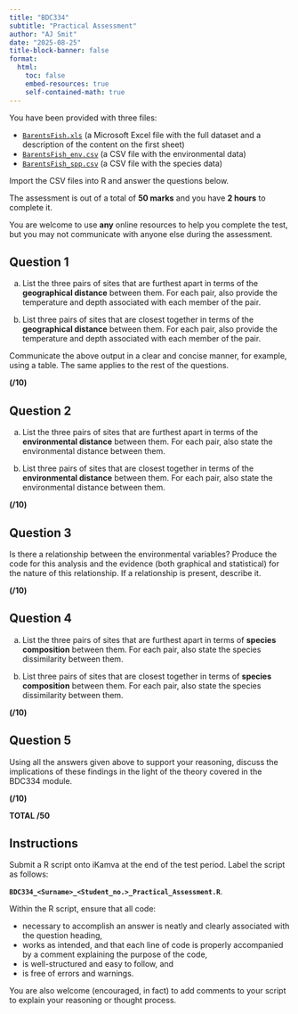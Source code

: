 ```yaml
---
title: "BDC334"
subtitle: "Practical Assessment"
author: "AJ Smit"
date: "2025-08-25"
title-block-banner: false
format:
  html:
    toc: false
    embed-resources: true
    self-contained-math: true
---
```


You have been provided with three files:

<!-- /Users/ajsmit/Documents/R_local/tangled_bank/BDC334/BDC334_data/BarentsFish.xls -->

- [`BarentsFish.xls`](../data/BarentsFish.xls) (a Microsoft Excel file with the full dataset and a description of the content on the first sheet)
- [`BarentsFish_env.csv`](../data/BarentsFish_env.csv) (a CSV file with the environmental data)
- [`BarentsFish_spp.csv`](../data/BarentsFish_spp.csv) (a CSV file with the species data)

Import the CSV files into R and answer the questions below.

The assessment is out of a total of **50 marks** and you have **2 hours** to complete it.

You are welcome to use **any** online resources to help you complete the test, but you may not communicate with anyone else during the assessment.

## Question 1

a. List the three pairs of sites that are furthest apart in terms of the **geographical distance** between them. For each pair, also provide the temperature and depth associated with each member of the pair.

b. List three pairs of sites that are closest together in terms of the **geographical distance** between them. For each pair, also provide the temperature and depth associated with each member of the pair.

Communicate the above output in a clear and concise manner, for example, using a table. The same applies to the rest of the questions.

<!-- ### Answer -->

<!-- ```{r} -->
<!-- library(vegan) -->
<!-- library(tidyverse) -->

<!-- env <- read.csv("../../data//BarentsFish_env.csv") -->

<!-- # a. List the three pairs of sites that are furthest apart in terms of the -->
<!-- # geographical distance between them. For each pair, also provide the -->
<!-- # temperature and depth associated with each member of the pair -->

<!-- # extract the lon and lat -->
<!-- geo_dat <- env[, c("Longitude", "Latitude")] -->

<!-- # calculate the geographical distance or use Euclidean distance as a proxy -->
<!-- # (use either function) -->
<!-- # geo_dist <- dist(geo, upper = FALSE) -->
<!-- # this step or the next one is possibly as far as you'll get with the  -->
<!-- # code I gave you -->
<!-- # you can proceed manually from here by examining the matrices and cross  -->
<!-- # referencing with the data files for the environmental data -->
<!-- geo_dist <- round(vegdist(geo_dat, method = "euclidean", upper = FALSE), 2) -->

<!-- # convert the distance object to a full symmetric matrix -->
<!-- geo_dist_matrix <- as.matrix(geo_dist) -->

<!-- # scan the matrix for the three largest distances and -->
<!-- # find the three pairs of sites that are furthest apart -->
<!-- # it is a pain to do by eye, but it is possible -->

<!-- # for my own convenience, I'll calculate it more efficiently: -->
<!-- # set the diagonal and upper triangle to NA since we only need the -->
<!-- # lower triangle -->
<!-- geo_dist_matrix[upper.tri(geo_dist_matrix, diag = TRUE)] <- NA -->

<!-- # find the indices of the three largest distances -->
<!-- # get the order of the matrix values in decreasing order, -->
<!-- # and select the first three -->
<!-- largest_dist_indices <- order(geo_dist_matrix, -->
<!--                                decreasing = TRUE, na.last = NA)[1:3] -->

<!-- # retrieve the row and column indices of these largest distances -->
<!-- row_indices <- row(geo_dist_matrix)[largest_dist_indices] -->
<!-- col_indices <- col(geo_dist_matrix)[largest_dist_indices] -->

<!-- # combine the row and column indices into pairs -->
<!-- # I add the site temperature and depth values automagically -->
<!-- # but you can manually accomplish the same -->
<!-- largest_dist_pairs <- data.frame( -->
<!--   Site1 = row_indices, -->
<!--   Site2 = col_indices, -->
<!--   Distance = geo_dist_matrix[largest_dist_indices], -->
<!--   Site1_temp = env$Temperature[row_indices], -->
<!--   Site2_temp = env$Temperature[col_indices], -->
<!--   Site1_depth = env$Depth[row_indices], -->
<!--   Site2_depth = env$Depth[col_indices] -->
<!-- ) -->

<!-- largest_dist_pairs # this is what you get marked on -->

<!-- # b. List three pairs of sites that are closest together in terms of the -->
<!-- # **geographical distance** between them. For each pair, also provide the -->
<!-- # temperature and depth associated with each member of the pair. -->

<!-- # to do this, I'll adapt the code above to find the three smallest distances -->
<!-- shortest_dist_indices <- order(geo_dist_matrix, -->
<!--                                decreasing = FALSE, na.last = NA)[1:3] -->

<!-- # retrieve the row and column indices of these largest distances -->
<!-- row_indices <- row(geo_dist_matrix)[shortest_dist_indices] -->
<!-- col_indices <- col(geo_dist_matrix)[shortest_dist_indices] -->

<!-- # combine the row and column indices into pairs -->
<!-- # I add the site temperature and depth values automagically -->
<!-- # but you can manually accomplish the same -->
<!-- shortest_dist_pairs <- data.frame( -->
<!--   Site1 = row_indices, -->
<!--   Site2 = col_indices, -->
<!--   Distance = geo_dist_matrix[shortest_dist_indices], -->
<!--   Site1_temp = env$Temperature[row_indices], -->
<!--   Site2_temp = env$Temperature[col_indices], -->
<!--   Site1_depth = env$Depth[row_indices], -->
<!--   Site2_depth = env$Depth[col_indices] -->
<!-- ) -->

<!-- shortest_dist_pairs # this is what you get marked on -->
<!-- ``` -->

**(/10)**

## Question 2

a. List the three pairs of sites that are furthest apart in terms of the **environmental distance** between them. For each pair, also state the environmental distance between them.

b. List three pairs of sites that are closest together in terms of the **environmental distance** between them. For each pair, also state the environmental distance between them.

<!-- ### Answer -->

<!-- ```{r} -->
<!-- # a. List the three pairs of sites that are furthest apart in terms of the -->
<!-- # **environmental distance** between them. For each pair, also state the -->
<!-- # environmental distance between them. -->

<!-- # Again, I adapt pre-existing code but you'll do this manually as far -->
<!-- # as possible -->

<!-- # extract the lon and lat -->
<!-- env_dat <- env[, c("Depth", "Temperature")] -->

<!-- # calculate the geographical distance or use Euclidean distance as a proxy -->
<!-- # (use either function) -->
<!-- # geo_dist <- dist(geo, upper = FALSE) -->
<!-- env_dist <- round(vegdist(env_dat, method = "euclidean", upper = FALSE), 2) -->

<!-- # your code will bring you to the above step, and from there you can -->
<!-- # accomplish the rest manually to assemble the table by hand -->
<!-- # I'll continue with more efficient code... -->

<!-- # convert the distance object to a full symmetric matrix -->
<!-- env_dist_matrix <- as.matrix(env_dist) -->

<!-- # scan the matrix for the three largest distances and -->
<!-- # find the three pairs of sites that are furthest apart -->
<!-- # it is a pain to do by eye, but it is possible -->

<!-- # for my own convenience, I'll calculate it more efficiently: -->
<!-- # set the diagonal and upper triangle to NA since we only need the -->
<!-- # lower triangle -->
<!-- env_dist_matrix[upper.tri(env_dist_matrix, diag = TRUE)] <- NA -->

<!-- # find the indices of the three largest distances -->
<!-- # get the order of the matrix values in decreasing order, -->
<!-- # and select the first three -->
<!-- largest_dist_indices <- order(env_dist_matrix, -->
<!--                               decreasing = TRUE, na.last = NA)[1:3] -->

<!-- # retrieve the row and column indices of these largest distances -->
<!-- row_indices <- row(geo_dist_matrix)[largest_dist_indices] -->
<!-- col_indices <- col(geo_dist_matrix)[largest_dist_indices] -->

<!-- # combine the row and column indices into pairs -->
<!-- # I add the site temperature and depth values automagically -->
<!-- # but you can manually accomplish the same -->
<!-- largest_dist_pairs <- data.frame( -->
<!--   Site1 = row_indices, -->
<!--   Site2 = col_indices, -->
<!--   Distance = geo_dist_matrix[largest_dist_indices], -->
<!--   Site1_temp = env$Temperature[row_indices], -->
<!--   Site2_temp = env$Temperature[col_indices], -->
<!--   Site1_depth = env$Depth[row_indices], -->
<!--   Site2_depth = env$Depth[col_indices] -->
<!-- ) -->

<!-- largest_dist_pairs # this is what you get marked on -->

<!-- # b. List three pairs of sites that are closest together in terms of the -->
<!-- # **environmental distance** between them. For each pair, also state the -->
<!-- # environmental distance between them. -->

<!-- # scan the matrix (made in 2.a) for the three largest distances and -->
<!-- # find the three pairs of sites that are furthest apart -->
<!-- # it is a pain to do by eye, but it is possible -->

<!-- # find the indices of the three largest distances -->
<!-- # get the order of the matrix values in decreasing order, -->
<!-- # and select the first three -->
<!-- shortest_dist_indices <- order(env_dist_matrix, -->
<!--                               decreasing = FALSE, na.last = NA)[1:3] -->

<!-- # retrieve the row and column indices of these shortest distances -->
<!-- row_indices <- row(geo_dist_matrix)[shortest_dist_indices] -->
<!-- col_indices <- col(geo_dist_matrix)[shortest_dist_indices] -->

<!-- # combine the row and column indices into pairs -->
<!-- # I add the site temperature and depth values automagically -->
<!-- # but you can manually accomplish the same -->
<!-- shortest_dist_pairs <- data.frame( -->
<!--   Site1 = row_indices, -->
<!--   Site2 = col_indices, -->
<!--   Distance = geo_dist_matrix[shortest_dist_indices], -->
<!--   Site1_temp = env$Temperature[row_indices], -->
<!--   Site2_temp = env$Temperature[col_indices], -->
<!--   Site1_depth = env$Depth[row_indices], -->
<!--   Site2_depth = env$Depth[col_indices] -->
<!-- ) -->

<!-- shortest_dist_pairs # this is what you get marked on -->
<!-- ``` -->


**(/10)**

## Question 3

Is there a relationship between the environmental variables? Produce the code for this analysis and the evidence (both graphical and statistical) for the nature of this relationship. If a relationship is present, describe it.

<!-- ### Answer -->

<!-- ```{r} -->
<!-- # Is there a relationship between the environmental variables? -->

<!-- cor(env_dat) # this is what you get marked on) -->

<!-- ggplot(env, aes(x = Depth, y = Temperature)) + -->
<!--   geom_point() + -->
<!--   geom_smooth(method = "lm", se = FALSE) + -->
<!--   labs(title = "Relationship between Depth and Temperature", -->
<!--        x = "Depth (m)", -->
<!--        y = "Temperature (°C)") + -->
<!--   theme_linedraw() -->

<!-- # No, there is no relationship between the two variables. The correlation -->
<!-- # coefficient shows a value of -0.02, which is very close to zero. This is -->
<!-- # confirmed by the flat line in the correlation plot. -->
<!-- ``` -->

**(/10)**

## Question 4

a. List the three pairs of sites that are furthest apart in terms of **species composition** between them. For each pair, also state the species dissimilarity between them.

b. List three pairs of sites that are closest together in terms of **species composition** between them. For each pair, also state the species dissimilarity between them.

<!-- ### Answer -->

<!-- ```{r} -->
<!-- # a. List the three pairs of sites that are furthest apart in terms of -->
<!-- # **species composition** between them. For each pair, also state the -->
<!-- # species dissimilarity between them. -->

<!-- spp_dat <- read.csv("../../data/BarentsFish_spp.csv") -->

<!-- # using Bray-Curtis for abundance data (could use something else) -->
<!-- spp_diss <- round(vegdist(spp_dat, method = "bray", upper = FALSE), 2) -->

<!-- spp_diss_matrix <- as.matrix(spp_diss) -->

<!-- spp_diss_matrix[upper.tri(spp_diss_matrix, diag = TRUE)] <- NA -->

<!-- largest_diss_indices <- order(spp_diss_matrix, -->
<!--                               decreasing = TRUE, na.last = NA)[1:3] -->

<!-- row_indices <- row(spp_diss_matrix)[largest_diss_indices] -->
<!-- col_indices <- col(spp_diss_matrix)[largest_diss_indices] -->

<!-- largest_diss_pairs <- data.frame( -->
<!--   Site1 = row_indices, -->
<!--   Site2 = col_indices, -->
<!--   Dissimilarity = spp_diss_matrix[largest_diss_indices] -->
<!-- ) -->

<!-- largest_diss_pairs # this is what you get marked on -->

<!-- # b. List three pairs of sites that are closest together in terms of -->
<!-- # **species composition** between them. For each pair, also state the -->
<!-- # species dissimilarity between them. -->

<!-- smallest_diss_indices <- order(spp_diss_matrix, -->
<!--                               decreasing = FALSE, na.last = NA)[1:3] -->

<!-- row_indices <- row(spp_diss_matrix)[smallest_diss_indices] -->
<!-- col_indices <- col(spp_diss_matrix)[smallest_diss_indices] -->

<!-- smallest_diss_pairs <- data.frame( -->
<!--   Site1 = row_indices, -->
<!--   Site2 = col_indices, -->
<!--   Dissimilarity = spp_diss_matrix[smallest_diss_indices] -->
<!-- ) -->

<!-- smallest_diss_pairs # this is what you get marked on -->
<!-- ``` -->

**(/10)**

## Question 5

Using all the answers given above to support your reasoning, discuss the implications of these findings in the light of the theory covered in the BDC334 module.

<!-- ### Answer -->

<!-- Anything that is not wrong, provide explanations for the patterns observed, relates the environmental similarities and differences to the species similarities and differences, and discusses the implications of these findings in the light of the theory covered in the BDC334 module. -->

**(/10)**

**TOTAL /50**

## Instructions

Submit a R script onto iKamva at the end of the test period. Label the script as follows:

**`BDC334_<Surname>_<Student_no.>_Practical_Assessment.R`**.

Within the R script, ensure that all code:

- necessary to accomplish an answer is neatly and clearly associated with the question heading,
- works as intended, and that each line of code is properly accompanied by a comment explaining the purpose of the code,
- is well-structured and easy to follow, and
- is free of errors and warnings.

You are also welcome (encouraged, in fact) to add comments to your script to explain your reasoning or thought process.
